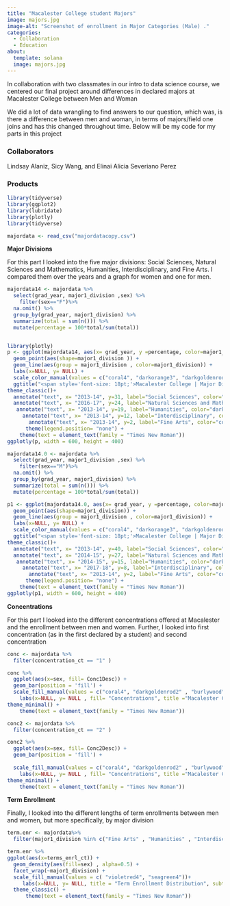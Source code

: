 ```yaml
---
title: "Macalester College student Majors"
image: majors.jpg
image-alt: "Screenshot of enrollment in Major Categories (Male) ."
categories:
  - Collaboration
  - Education
about: 
  template: solana
  image: majors.jpg
---
```

In collaboration with two classmates in our intro to data science course, we centered our final project around differences in declared majors at Macalester College between Men and Woman

We did a lot of data wrangling to find answers to our question, which was, is there a difference between men and woman, in terms of majors/field one joins and has this changed throughout time. Below will be my code for my parts in this project 

### Collaborators
Lindsay Alaniz, Sicy Wang, and Elinai Alicia Severiano Perez

### Products



```r
library(tidyverse)
library(ggplot2)
library(lubridate)
library(plotly)
library(tidyverse)

majordata <- read_csv("majordatacopy.csv")
```


**Major Divisions**

For this part I looked into the five major divisions: Social Sciences, Natural Sciences and Mathematics, Humanities, Interdisciplinary, and Fine Arts. I compared them over the years and a graph for women and one for men. 

```r
majordata14 <- majordata %>%
  select(grad_year, major1_division ,sex) %>%
    filter(sex=="F")%>%
  na.omit() %>%
  group_by(grad_year, major1_division) %>%
  summarize(total = sum(n())) %>%
  mutate(percentage = 100*total/sum(total)) 


library(plotly)
p <- ggplot(majordata14, aes(x= grad_year, y =percentage, color=major1_division)) +
  geom_point(aes(shape=major1_division )) +
  geom_line(aes(group = major1_division , color=major1_division)) +
  labs(x=NULL, y= NULL) +  
  scale_color_manual(values = c("coral4", "darkorange3", "darkgoldenrod2" , "darkcyan", "darkolivegreen"))+
  ggtitle("<span style='font-size: 18pt;'>Macalester College | Major Divisions\n<span style='font-size: 12pt;'>Percentage of Females per Major Division & Year") +
theme_classic()+
  annotate("text", x= "2013-14", y=31, label="Social Sciences", color="darkolivegreen") +
  annotate("text", x= "2016-17", y=24, label="Natural Sciences and Mathematics", color="darkcyan") +
   annotate("text", x= "2013-14", y=19, label="Humanities", color="darkorange3") +
     annotate("text", x= "2013-14", y=12, label="Interdisciplinary", color="darkgoldenrod2") +
       annotate("text", x= "2013-14", y=2, label="Fine Arts", color="coral4") +
      theme(legend.position= "none") +
    theme(text = element_text(family = "Times New Roman")) 
ggplotly(p, width = 600, height = 400)  

```


```r
majordata14.0 <- majordata %>%
  select(grad_year, major1_division ,sex) %>%
    filter(sex=="M")%>%
  na.omit() %>%
  group_by(grad_year, major1_division) %>%
  summarize(total = sum(n())) %>%
  mutate(percentage = 100*total/sum(total)) 

p1 <- ggplot(majordata14.0, aes(x= grad_year, y =percentage, color=major1_division )) +
  geom_point(aes(shape=major1_division)) +
  geom_line(aes(group = major1_division , color=major1_division)) +
  labs(x=NULL, y= NULL) +
  scale_color_manual(values = c("coral4", "darkorange3", "darkgoldenrod2" , "darkcyan", "darkolivegreen"))+
  ggtitle("<span style='font-size: 18pt;'>Macalester College | Major Divisions \n<span style='font-size: 12pt;'>Percentage of Males per Major Division & Year") +
theme_classic()+  
  annotate("text", x= "2013-14", y=40, label="Social Sciences", color="darkolivegreen") +
  annotate("text", x= "2014-15", y=27, label="Natural Sciences and Mathematics", color="darkcyan") +
   annotate("text", x= "2014-15", y=15, label="Humanities", color="darkorange3") +
     annotate("text", x= "2017-18", y=8, label="Interdisciplinary", color="darkgoldenrod2") +
       annotate("text", x= "2013-14", y=2, label="Fine Arts", color="coral4") +
      theme(legend.position= "none") +
    theme(text = element_text(family = "Times New Roman")) 
ggplotly(p1, width = 600, height = 400)  
```

**Concentrations**

For this part I looked into the different concentrations offered at Macalester and the enrollment between men and women. Further, I looked into first concentration (as in the first declared by a student) and second concentration 
```r
conc <- majordata %>%
  filter(concentration_ct == "1" ) 

conc %>%
  ggplot(aes(x=sex, fill= Conc1Desc)) +
  geom_bar(position = 'fill') +
  scale_fill_manual(values = c("coral4", "darkgoldenrod2" , "burlywood", "darkolivegreen", "darkslategrey", "darkcyan" ,  "darkorange3", "coral3", "darkgoldenrod4", "burlywood4", "darkorange1")) +
    labs(x=NULL, y= NULL , fill= "Concentrations", title ="Macalester College | First Concentration", subtitle = "Percentage of Females & Males in their first concentration" ) +  
theme_minimal() +
    theme(text = element_text(family = "Times New Roman")) 
```

```r
conc2 <- majordata %>%
  filter(concentration_ct == "2" ) 

conc2 %>%
  ggplot(aes(x=sex, fill= Conc2Desc)) +
  geom_bar(position = 'fill') +
  
  scale_fill_manual(values = c("coral4", "darkgoldenrod2" , "burlywood", "darkolivegreen", "darkslategrey", "darkcyan" ,  "darkorange3", "coral3", "darkgoldenrod4", "burlywood4", "darkorange1")) +
    labs(x=NULL, y= NULL , fill= "Concentrations", title ="Macalester College | Second Concentration", subtitle = "Percentage of  Females & Males in their Second concentration" ) +  
theme_minimal() +
    theme(text = element_text(family = "Times New Roman")) 

```
**Term Enrollment**

Finally, I looked into the different lengths of term enrollments between men and women, but more specifically, by major division

```r
term.enr <- majordata%>%
  filter(major1_division %in% c("Fine Arts" , "Humanities" , "Interdisciplinary" , "Natural Sciences and Mathematics" , "Social Sciences"))

term.enr %>%
ggplot(aes(x=terms_enrl_ct)) +
  geom_density(aes(fill=sex) , alpha=0.5) +
  facet_wrap(~major1_division) +
  scale_fill_manual(values = c( "violetred4", "seagreen4"))+
     labs(x=NULL, y= NULL, title = "Term Enrollment Distribution", subtitle = "Term Enrollment per major division and gender") +  
  theme_classic() +
      theme(text = element_text(family = "Times New Roman")) 

```

